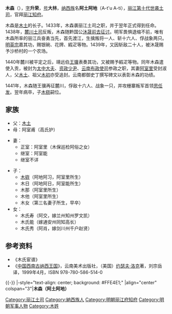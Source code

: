 {{東亞男性歷史人物
|名稱 =木森
|身份 =[[丽江土司|丽江土司]]
|國家 =[[明朝|大明]]
|時代 =
|屆數 =
|最高職務 =[[太中大夫|太中大夫]]、[[资政少尹|资政少尹]]、[[云南布政使司|云南布政使司]]参政
|前任 = [[木土|木土]]（阿初阿土）
|繼任 = [[木嵚|木嵚]]（阿地阿习）
|圖片名稱 =A portrait of Mu Sen.jpg
|圖片大小 =200px
|圖片說明 =《[[木氏宦谱|木氏宦谱]]》中的木森画像
|姓名 =木森
|字 =升荣
|號=大林
|官職 =[[太中大夫|太中大夫]]、[[资政少尹|资政少尹]]、[[云南布政使司|云南布政使司]]参政
|封爵 =
|封號 =
|位階 =
|封地 =
|尊號 =[[木天王|木天王]]
|族裔 =[[納西族|納西族]]
|信仰 = 
|氏族 =
|府邸 =[[木府|木府]]
|初名 =
|小字 =
|別名 =阿土阿地
|法號 =
|院號 =
|其他名號 =
|出生日期 =1401年<br />（[[洪武|洪武]]三十四年）
|出生地點 =
|逝世日期 ={{Death year and age|1442|1401}}<br />（[[正统_(年号)|正统]]六年腊月）
|逝世地點 =
|父親 =[[木土|木土]]
|母親 =[[阿室甫|阿室甫]]
|正室 =阿室里
|繼室 =阿室能
|正室之父 =
|正室之母 =
|繼室之父 =
|繼室之母 =
|兄弟 =
|姊妹 =
|嫡兄弟 =
|嫡姊妹 =
|庶兄弟 =
|庶姊妹 =
|同胞兄弟 =
|同胞姊妹 =
|異母兄弟 =
|異母姊妹 =
|子 =
|女 =
|其他親屬 =
|功名 = 
|經歷 = 
|著作 =
|注釋 =
}}
'''木森'''（{{bd|1401年||1442年||catIdx=M木}}），[[表字|字]]'''升荣'''，[[号|号]]'''大林'''，[[纳西族|纳西族]]名'''阿土阿地'''（A-t'u A-ti），[[丽江土司|丽江第十代世袭土司]]，官拜[[丽江|丽江]][[知府|知府]]。

木森是[[木土|木土]]的长子。1433年，木森袭丽江土司之职，并于翌年正式得到任命。1438年，[[麓川土司|麓川土司]]反叛，木森随黔国公[[沐晟|沐晟]][[麓川之役|前去征讨]]。明军畏惧退缩不前，唯有木森所率的丽江兵奋勇当先，首先渡江，生擒叛将一人、斩十六人、俘战象两只。[[明英宗|明英宗]]嘉其功，赐银碗、花牌、縀疋等物。1439年，又因斩敌二十人，被沐晟赐予沙桥村的一个农场。

1440年麓川被平定之后，靖远伯[[王骥|王骥]]表奏其功，又被赐予縀疋等物。同年木森遣使入贡，被封为[[太中大夫|太中大夫]]、[[资政少尹|资政少尹]]、[[云南布政使司|云南布政使司]]参政之职，其妻[[阿室里|阿室里]]受封淑人，父[[木土|木土]]、祖父[[木初|木初]]亦受追封。云南都御史丁撰写碑文以表彰木森的功绩。

1441年，木森随王骥再征麓川，俘敌十六人、战象一只，并攻栅寨叛军首领[[思任发|思任发]]。翌年病卒，子[[木嵚|木嵚]]嗣位。

==家族==
*父：[[木土|木土]]
*母：阿室甫（高氏护）

*妻：
**正室：阿室里（木保巡检阿俗之女）
**继室：阿室能
**继室不详

*子：
**[[木嵚|木嵚]]（阿地阿习，阿室里所生）
**木日（阿地阿日，阿室能所生）
**木那（阿室里所生）
**木他（阿室里所生）
**木女（第三名妻子所生，早卒）
*女：
**木氏寿（阿交，嫁兰州知州罗文凯）
**木氏能（嫁通安州同知高长）
**木氏秀（阿肖，嫁剑川州千户赵贤）

==参考资料==
*《木氏宦谱》
*《[[中国西南古纳西王国|中国西南古纳西王国]]》，云南美术出版社，（美国）[[约瑟夫·洛克|约瑟夫·洛克]]著，刘宗岳译，1999年4月，ISBN 978-780-586-514-0

{{-}}
{{start box}}
|-style="text-align: center; background: #FFE4E1;"
|align="center" colspan="3"|'''木森（阿土阿地）'''
{{s-before|[[木土|木土]]<br />（阿初阿土）}}
{{s-title|[[丽江土司|丽江木氏土司]]|1433年—1442年}}
{{s-after|[[木嵚|木嵚]]<br />（阿地阿习）}}
{{end box}}
{{丽江土司}}
[[Category:丽江土司|Category:丽江土司]]
[[Category:納西族人|Category:納西族人]]
[[Category:明朝丽江府知府|Category:明朝丽江府知府]]
[[Category:明朝军事人物|Category:明朝军事人物]]
[[Category:木姓|Category:木姓]]